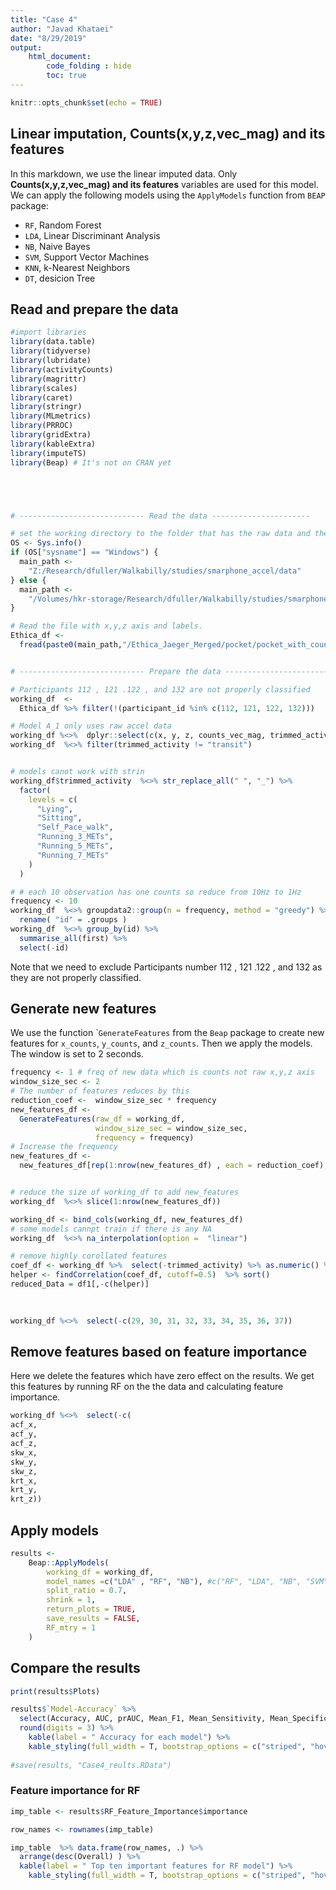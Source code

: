 ```yaml
---
title: "Case 4"
author: "Javad Khataei"
date: "8/29/2019"
output:
    html_document:
        code_folding : hide
        toc: true
---
```


```r
knitr::opts_chunk$set(echo = TRUE)
```

## Linear imputation, Counts(x,y,z,vec_mag) and its features

In this markdown, we use the linear imputed data. Only **Counts(x,y,z,vec_mag) and its features** variables are used for this model. We can apply the following models using the `ApplyModels` function from `BEAP` package:

- `RF`, Random Forest
- `LDA`, Linear Discriminant Analysis
- `NB`, Naive Bayes
- `SVM`, Support Vector Machines
- `KNN`, k-Nearest Neighbors
- `DT`, desicion Tree

 
## Read and prepare the data
```r

#import libraries
library(data.table)
library(tidyverse)
library(lubridate)
library(activityCounts)
library(magrittr)
library(scales)
library(caret)
library(stringr)
library(MLmetrics)
library(PRROC)
library(gridExtra)
library(kableExtra)
library(imputeTS)
library(Beap) # It's not on CRAN yet





# ---------------------------- Read the data ----------------------

# set the working directory to the folder that has the raw data and the intervals file
OS <- Sys.info()
if (OS["sysname"] == "Windows") {
  main_path <-
    "Z:/Research/dfuller/Walkabilly/studies/smarphone_accel/data"
} else {
  main_path <-
    "/Volumes/hkr-storage/Research/dfuller/Walkabilly/studies/smarphone_accel/data"
}

# Read the file with x,y,z axis and labels.
Ethica_df <-
  fread(paste0(main_path,"/Ethica_Jaeger_Merged/pocket/pocket_with_couns_and_vec_meg_not_duplicated.csv"))


# ---------------------------- Prepare the data ----------------------------

# Participants 112 , 121 .122 , and 132 are not properly classified
working_df  <-
  Ethica_df %>% filter(!(participant_id %in% c(112, 121, 122, 132)))

# Model A_1 only uses raw accel data
working_df %<>%  dplyr::select(c(x, y, z, counts_vec_mag, trimmed_activity))
working_df  %<>% filter(trimmed_activity != "transit")


# models canot work with strin
working_df$trimmed_activity  %<>% str_replace_all(" ", "_") %>%
  factor(
    levels = c(
      "Lying",
      "Sitting",
      "Self_Pace_walk",
      "Running_3_METs",
      "Running_5_METs",
      "Running_7_METs"
    )
  )

# # each 10 observation has one counts so reduce from 10Hz to 1Hz
frequency <- 10
working_df  %<>% groupdata2::group(n = frequency, method = "greedy") %>%
  rename( "id" = .groups )
working_df  %<>% group_by(id) %>%
  summarise_all(first) %>%
  select(-id)


```

Note that we need to exclude Participants number 112 , 121 .122 , and 132 as they are not properly classified. 


## Generate new features
We use the function ``GenerateFeatures` from the `Beap` package to create new features for `x_counts`, `y_counts`, and `z_counts`. Then we apply the models. The window is set to 2 seconds.


```r
frequency <- 1 # freq of new data which is counts not raw x,y,z axis
window_size_sec <- 2
# The number of features reduces by this
reduction_coef <-  window_size_sec * frequency
new_features_df <-
  GenerateFeatures(raw_df = working_df,
                   window_size_sec = window_size_sec,
                   frequency = frequency) 
# Increase the frequency
new_features_df <-
  new_features_df[rep(1:nrow(new_features_df) , each = reduction_coef),]


# reduce the size of working_df to add new_features
working_df  %<>% slice(1:nrow(new_features_df))

working_df <- bind_cols(working_df, new_features_df)
# some models cannpt train if there is any NA
working_df  %<>% na_interpolation(option =  "linear")

```
<!-- ## removing highly correlated variables -->
<!-- If we have feature which are highly correlated, some model such as LDA cannot perform properly  -->

```r
# remove highly corollated features
coef_df <- working_df %>%  select(-trimmed_activity) %>% as.numeric() %>% cor(use = "complete.obs")
helper <- findCorrelation(coef_df, cutoff=0.5)  %>% sort()
reduced_Data = df1[,-c(helper)]
  
  
```
<!-- ## Removing constant features -->
<!-- It seems that some of the features arte constant and LDA cannot perform while they are in the dataset. -->
```r
working_df %<>%  select(-c(29, 30, 31, 32, 33, 34, 35, 36, 37))
```

## Remove features based on feature importance
Here we delete the features which have zero effect on the results. We get this features by running RF on the the data and calculating feature importance. 

```r
working_df %<>%  select(-c(
acf_x,
acf_y,
acf_z,
skw_x,
skw_y,
skw_z,
krt_x,
krt_y,
krt_z))

```


## Apply models
```r
results <-
    Beap::ApplyModels(
        working_df = working_df,
        model_names =c("LDA" , "RF", "NB"), #c("RF", "LDA", "NB", "SVM", "KNN", "DT")
        split_ratio = 0.7,
        shrink = 1,
        return_plots = TRUE,
        save_results = FALSE,
        RF_mtry = 1
    )
```



## Compare the results


```r
print(results$Plots)

results$`Model-Accuracy` %>%  
  select(Accuracy, AUC, prAUC, Mean_F1, Mean_Sensitivity, Mean_Specificity) %>% 
  round(digits = 3) %>% 
    kable(label = " Accuracy for each model") %>%
    kable_styling(full_width = T, bootstrap_options = c("striped", "hover"))
     
#save(results, "Case4_reults.RData")
```

### Feature importance for RF

```r


imp_table <- results$RF_Feature_Importance$importance

row_names <- rownames(imp_table)

imp_table  %>% data.frame(row_names, .) %>% 
  arrange(desc(Overall) ) %>% 
  kable(label = " Top ten important features for RF model") %>%
    kable_styling(full_width = T, bootstrap_options = c("striped", "hover"))

```


